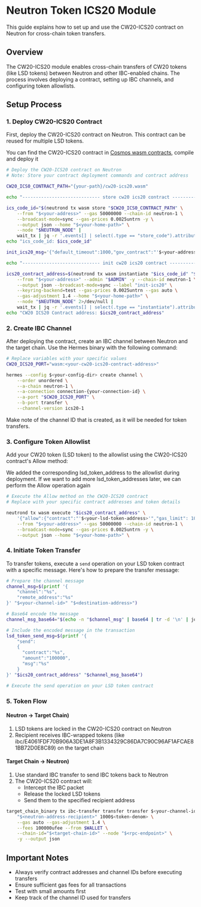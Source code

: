 # Neutron Token ICS20 Module

This guide explains how to set up and use the CW20-ICS20 contract on Neutron for cross-chain token transfers.

## Overview

The CW20-ICS20 module enables cross-chain transfers of CW20 tokens (like LSD tokens) between Neutron and other IBC-enabled chains. The process involves deploying a contract, setting up IBC channels, and configuring token allowlists.

## Setup Process

### 1. Deploy CW20-ICS20 Contract

First, deploy the CW20-ICS20 contract on Neutron. This contract can be reused for multiple LSD tokens.

You can find the CW20-ICS20 contract in [Cosmos wasm contracts](https://github.com/CosmWasm/cw-plus/tree/main/contracts/cw20-ics20), compile and deploy it

```bash
# Deploy the CW20-ICS20 contract on Neutron
# Note: Store your contract deployment commands and contract address

CW20_ICS0_CONTRACT_PATH="{your-path}/cw20-ics20.wasm"

echo "----------------------------- store cw20 ics20 contract -------------------------------"

ics_code_id="$(neutrond tx wasm store "$CW20_ICS0_CONTRACT_PATH" \
    --from "$<your-address>" --gas 50000000 --chain-id neutron-1 \
    --broadcast-mode=sync --gas-prices 0.0025untrn -y \
    --output json --home "$<your-home-path>" \
    --node "$NEUTRON_NODE" |
    wait_tx | jq -r '.events[] | select(.type == "store_code").attributes[] | select(.key == "code_id").value')"
echo "ics_code_id: $ics_code_id"

init_ics20_msg='{"default_timeout":1000,"gov_contract":"'$<your-address>'","allowlist":[{"contract":"'$<your-lsd-token-address>'","gas_limit": 10000000}],"default_gas_limit": 10000000}'

echo "----------------------------- init cw20 ics20 contract -------------------------------"

ics20_contract_address=$(neutrond tx wasm instantiate "$ics_code_id" "$init_ics20_msg" \
    --from "$<your-address>" --admin "$ADMIN" -y --chain-id neutron-1 \
    --output json --broadcast-mode=sync --label "init-ics20" \
    --keyring-backend=test --gas-prices 0.0025untrn --gas auto \
    --gas-adjustment 1.4 --home "$<your-home-path>" \
    --node "$NEUTRON_NODE" 2>/dev/null |
    wait_tx | jq -r '.events[] | select(.type == "instantiate").attributes[] | select(.key == "_contract_address").value')
echo "CW20 ICS20 Contract address: $ics20_contract_address"
```

### 2. Create IBC Channel

After deploying the contract, create an IBC channel between Neutron and the target chain. Use the Hermes binary with the following command:

```bash
# Replace variables with your specific values
CW20_ICS20_PORT="wasm:<your-cw20-ics20-contract-address>"

hermes --config $<your-config-dir> create channel \
    --order unordered \
    --a-chain neutron-1 \
    --a-connection connection-{your-connection-id} \
    --a-port "$CW20_ICS20_PORT" \
    --b-port transfer \
    --channel-version ics20-1
```

Make note of the channel ID that is created, as it will be needed for token transfers.

### 3. Configure Token Allowlist

Add your CW20 token (LSD token) to the allowlist using the CW20-ICS20 contract's Allow method:

We added the corresponding lsd_token_address to the allowlist during deployment. If we want to add more lsd_token_addresses later, we can perform the Allow operation again

```bash
# Execute the Allow method on the CW20-ICS20 contract
# Replace with your specific contract addresses and token details

neutrond tx wasm execute "$ics20_contract_address" \
    '{"allow":{"contract":"'$<your-lsd-token-address>'","gas_limit": 10000000}}' \
    --from "$<your-address>" --gas 50000000 --chain-id neutron-1 \
    --broadcast-mode=sync --gas-prices 0.0025untrn -y \
    --output json --home "$<your-home-path>" \
```

### 4. Initiate Token Transfer

To transfer tokens, execute a `send` operation on your LSD token contract with a specific message. Here's how to prepare the transfer message:

```bash
# Prepare the channel message
channel_msg=$(printf '{
    "channel":"%s",
    "remote_address":"%s"
}' "$<your-channel-id>" "$<destination-address>")

# Base64 encode the message
channel_msg_base64="$(echo -n "$channel_msg" | base64 | tr -d '\n' | jq -sRr '@uri')"

# Include the encoded message in the transaction
lsd_token_send_msg=$(printf '{
    "send":
    {
      "contract":"%s",
      "amount":"100000",
      "msg":"%s"
    }
}' "$ics20_contract_address" "$channel_msg_base64")

# Execute the send operation on your LSD token contract
```

### 5. Token Flow

#### Neutron → Target Chain)

1. LSD tokens are locked in the CW20-ICS20 contract on Neutron
2. Recipient receives IBC-wrapped tokens (like ibc/E4061FDF70B906A3DE1A8F3B1334329C86DA7C90C96AF1AFCAE81BB72D0E8C89) on the target chain

#### Target Chain → Neutron)

1. Use standard IBC transfer to send IBC tokens back to Neutron
2. The CW20-ICS20 contract will:
   - Intercept the IBC packet
   - Release the locked LSD tokens
   - Send them to the specified recipient address

```bash
target_chain_binary tx ibc-transfer transfer transfer $<your-channel-id> \
    "$<neutron-address-recipient>" 1000$<token-denom> \
    --gas auto --gas-adjustment 1.4 \
    --fees 100000ufee --from $WALLET \
    --chain-id="$<target-chain-id>" --node "$<rpc-endpoint>" \
    -y --output json
```

## Important Notes

- Always verify contract addresses and channel IDs before executing transfers
- Ensure sufficient gas fees for all transactions
- Test with small amounts first
- Keep track of the channel ID used for transfers

